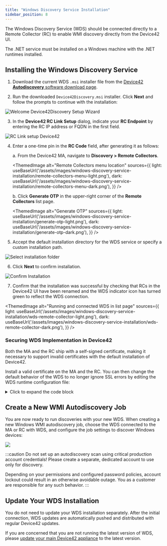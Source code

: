 ```yaml
---
title: "Windows Discovery Service Installation"
sidebar_position: 8
---
```



The Windows Discovery Service (WDS) should be connected directly to a Remote Collector (RC) to enable WMI discovery directly from the Device42 UI.

The .NET service must be installed on a Windows machine with the .NET runtimes installed.

## Installing the Windows Discovery Service

1. Download the current WDS `.msi` installer file from the [Device42 **Autodiscovery** software download page](https://www.device42.com/autodiscovery/).

2. Run the downloaded `Device42Discovery.msi` installer. Click **Next** and follow the prompts to continue with the installation:

![Welcome Device42Discovery Setup Wizard](/assets/images/welcome_d42discovery_wizard.png)

3. In the **Device42 RC Link Setup** dialog, indicate your **RC Endpoint** by entering the RC IP address or FQDN in the first field.

![RC Link setup Device42](/assets/images/RC_Link_Setup.png)

4. Enter a one-time pin in the **RC Code** field, after generating it as follows:

    a. From the Device42 MA, navigate to **Discovery > Remote Collectors**.

    <ThemedImage
      alt="Remote Collectors menu location"
      sources={{
        light: useBaseUrl('/assets/images/windows-discovery-service-installation/remote-collectors-menu-light.png'),
        dark: useBaseUrl('/assets/images/windows-discovery-service-installation/remote-collectors-menu-dark.png'),
      }}
    />

    b. Click **Generate OTP** in the upper-right corner of the **Remote Collectors** list page.

    <ThemedImage
      alt="Generate OTP"
      sources={{
        light: useBaseUrl('/assets/images/windows-discovery-service-installation/generate-otp-light.png'),
        dark: useBaseUrl('/assets/images/windows-discovery-service-installation/generate-otp-dark.png'),
      }}
    />

5. Accept the default installation directory for the WDS service or specify a custom installation path.

![Select installation folder](/assets/images/select_install_folder.png)

6. Click **Next** to confirm installation.

![Confirm Installation](/assets/images/confirm_installation.png)

7. Confirm that the installation was successful by checking that RCs in the Device42 UI have been renamed and the WDS indicator icon has turned green to reflect the WDS connection.

<ThemedImage
  alt="Running and connected WDS in list page"
  sources={{
    light: useBaseUrl('/assets/images/windows-discovery-service-installation/wds-remote-collector-light.png'),
    dark: useBaseUrl('/assets/images/windows-discovery-service-installation/wds-remote-collector-dark.png'),
  }}
/>

### Securing WDS Implementation in Device42

Both the MA and the RC ship with a self-signed certificate, making it necessary to support invalid certificates with the default installation of Device42.

Install a valid certificate on the MA and the RC. You can then change the default behavior of the WDS to no longer ignore SSL errors by editing the WDS runtime configuration file:

<details>
  <summary>Click to expand the code block</summary>
  ```markup
  <configuration>
    <appSettings>
  ....
      <add key="IgnoreSSLErrors" value="false"/>
  ....
    </appSettings>
  ...  
  ```
</details>

## Create a New WMI Autodiscovery Job

You are now ready to run discoveries with your new WDS. When creating a new Windows WMI autodiscovery job, choose the WDS connected to the MA or RC with WDS, and configure the job settings to discover Windows devices:

![](/assets/images/image-3.png)

:::caution
Do not set up an autodiscovery scan using critical production account credentials! Please create a separate, dedicated account to use only for discovery.

Depending on your permissions and configured password policies, account lockout could result in an otherwise avoidable outage. You as a customer are responsible for any such behavior.
:::

## Update Your WDS Installation

You do not need to update your WDS installation separately. After the initial connection, WDS updates are automatically pushed and distributed with regular Device42 updates.

If you are concerned that you are not running the latest version of WDS, please [update your main Device42 appliance](how-to-videos/update-device42-appliance-how-to.mdx) to the latest version.
